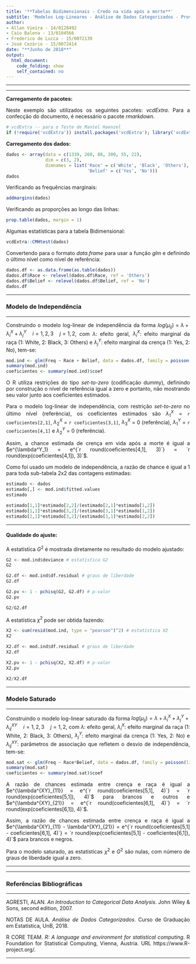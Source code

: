 ```yaml
---
title: '**Tabelas Bidimensionais - Credo na vida após a morte**'
subtitle: 'Modelos Log-Lineares - Análise de Dados Categorizados - Prova 3'
author:
- Allan Vieira - 14/0128492
- Caio Balena - 13/0104566
- Frederico de Lucca - 15/0072139
- José Cezário - 15/0072414
date: "**Junho de 2018**"
output:
  html_document:
    code_folding: show
    self_contained: no
---
```


<style>
body{
  text-align: justify
}
</style>


<!-- para acrescentar logo da unb no cabeçalho -->
<script>
   $(document).ready(function() {
     $head = $('#header');
     $head.prepend('<img src=\"unb3.png\" style=\"float: right;width: 150px;\"/>')
   });
</script>

---

---

**Carregamento de pacotes:**

Neste exemplo são utilizados os seguintes pacotes: *vcdExtra*. Para a confecção do documento, é necessário o pacote *rmarkdown*.

```r
# vcdExtra -- para o Teste de Mantel Haenzel
if (!require('vcdExtra')) install.packages('vcdExtra'); library('vcdExtra')

```


**Carregamento dos dados:**

```r
dados <- array(data = c(1339, 260, 88, 300, 55, 22),
               dim = c(3, 2),
               dimnames = list('Race' = c('White', 'Black', 'Others'),
                               'Belief' = c('Yes', 'No')))
dados
```

Verificando as frequências marginais:
```r
addmargins(dados)
```

Verificando as proporções ao longo das linhas:
```r
prop.table(dados, margin = 1)
```

Algumas estatísticas para a tabela Bidimensional:
```r
vcdExtra::CMHtest(dados)
```


Convertendo para o formato *data.frame* para usar a função *glm* e definindo o último nível como nível de referência:
```r
dados.df <- as.data.frame(as.table(dados))
dados.df$Race <- relevel(dados.df$Race, ref = 'Others')
dados.df$Belief <- relevel(dados.df$Belief, ref = 'No')
dados.df
```

---

### **Modelo de Independência**

---

Construindo o modelo log-linear de independência da forma $log(\mu_{ij}) = \lambda + \lambda_i^X + \lambda_j^Y \quad i = 1,2,3 \quad j = 1,2$, com $\lambda$: efeito geral, $\lambda_i^X$: efeito marginal da raça (1: White, 2: Black, 3: Others) e $\lambda_j^Y$: efeito marginal da crença (1: Yes, 2: No), tem-se:


```r
mod.ind <- glm(Freq ~ Race + Belief, data = dados.df, family = poisson(link = 'log'))
summary(mod.ind)
coeficientes <- summary(mod.ind)$coef
```

O R utiliza restrições do tipo *set-to-zero* (codificação dummy), definindo por construção o nível de referência igual a zero e portanto, não mostrando seu valor junto aos coeficientes estimados.

Para o modelo log-linear de independência, com restrição *set-to-zero* no último nível (referência), os coeficientes estimados são $\lambda^X_1$ = `r coeficientes[2,1]`, $\lambda^X_2$ = `r coeficientes[3,1]`, $\lambda^X_3$ = 0 (referência), $\lambda^Y_1$ = `r coeficientes[4,1]` e $\lambda^Y_2$ = 0 (referência).

Assim, a chance estimada de crença em vida após a morte é igual a $e^{\lambda^Y_1} = e^{`r round(coeficientes[4,1], 3)`} = `r round(exp(coeficientes[4,1]), 3)`$.

Como foi usado um modelo de independência, a razão de chance é igual a 1 para toda sub-tabela 2x2 das contagens estimadas:
```r
estimado <- dados
estimado[,] <- mod.ind$fitted.values
estimado

estimado[1,1]*estimado[2,2]/(estimado[2,1]*estimado[1,2])
estimado[1,1]*estimado[3,2]/(estimado[3,1]*estimado[1,2])
estimado[2,1]*estimado[3,2]/(estimado[3,1]*estimado[2,2])
```

---

#### **Qualidade do ajuste:**

A estatística $G^2$ é mostrada diretamente no resultado do modelo ajustado:
```r
G2 <- mod.ind$deviance # estatística G2
G2

G2.df <- mod.ind$df.residual # graus de liberdade
G2.df

G2.pv <- 1 - pchisq(G2, G2.df) # p-valor
G2.pv

G2/G2.df
```

A estatística $\chi^2$ pode ser obtida fazendo:
```r
X2 <- sum(resid(mod.ind, type = "pearson")^2) # estatística X2
X2

X2.df <- mod.ind$df.residual # graus de liberdade
X2.df

X2.pv <- 1 - pchisq(X2, X2.df) # p-valor
X2.pv

X2/X2.df
```

---

### **Modelo Saturado**

---

Construindo o modelo log-linear saturado da forma $log(\mu_{ij}) = \lambda + \lambda_i^X + \lambda_j^Y + \lambda_{ij}^{XY} \quad i = 1,2,3 \quad j = 1,2$, com $\lambda$: efeito geral, $\lambda_i^X$: efeito marginal da raça (1: White, 2: Black, 3: Others), $\lambda_j^Y$: efeito marginal da crença (1: Yes, 2: No) e $\lambda_{ij}^{XY}$: parâmetros de associação que refletem o desvio de independência, tem-se:


```r
mod.sat <- glm(Freq ~ Race*Belief, data = dados.df, family = poisson(link = 'log'))
summary(mod.sat)
coeficientes <- summary(mod.sat)$coef
```

A razão de chances estimada entre crença e raça é igual a $e^{\lambda^{XY}_{11}} = e^{`r round(coeficientes[5,1], 4)`} = `r round(exp(coeficientes[5,1]), 4)`$ para brancos e outros e $e^{\lambda^{XY}_{21}} = e^{`r round(coeficientes[6,1], 4)`} = `r round(exp(coeficientes[6,1]), 4)`$.

Assim, a razão de chances estimada entre crença e raça é igual a $e^{\lambda^{XY}_{11} - \lambda^{XY}_{21}} = e^{`r round(coeficientes[5,1] - coeficientes[6,1], 4)`} = `r round(exp(coeficientes[5,1] - coeficientes[6,1]), 4)`$ para brancos e negros.

Para o modelo saturado, as estatísticas $\chi^2$ e $G^2$ são nulas, com número de graus de liberdade igual a zero.

---

---

### **Referências Bibliográficas**

---

AGRESTI, ALAN. *An Introduction to Categorical Data Analysis*. John Wiley & Sons, second edition, 2007.

NOTAS DE AULA. *Análise de Dados Categorizados*. Curso de Graduação em Estatística, UnB, 2018.

R CORE TEAM. *R: A language and environment for statistical computing*. R Foundation for Statistical Computing, Vienna, Austria. URL https://www.R-project.org/.

---

